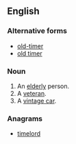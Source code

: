 {{also|old-timer|Oldtimer}}
==English==
{{wikipedia}}
===Alternative forms===
* [[old-timer]]
* [[old timer]]
===Noun===
{{en-noun}}

# An [[elderly]] person.
# A [[veteran]].
# A [[vintage car]].

===Anagrams===
* [[timelord#English|timelord]]
